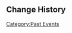 {{Event
|name              = Test Run - Zhongli, Xinyan, Razor, Chongyun
|image             = Test Run - Character Trial Event Zhongli-Xinyan-Razor-Chongyun.jpg
|type              = In-Game
|type2             = Test Run
|time_known        = yes
|time_start        = 2020-12-01 18:00:00
|time_end          = 2020-12-22 14:59:59
}}

{{Test Run
|character_5_1 = Zhongli
|rewards_5_1   = Primogem*20
|party_5_1     = Kaeya,Lisa
|character_4_1 = Xinyan
|rewards_4_1   = Adventurer's Experience*6
|party_4_1     = Kaeya,Lisa
|character_4_2 = Razor
|rewards_4_2   = Mystic Enhancement Ore*3
|party_4_2     = Xiangling
|character_4_3 = Chongyun
|rewards_4_3   = Mora*15&#44;000
|party_4_3     = Xiangling
|wish          = Gentry of Hermitage/2020-12-01
|orbs          = 0
}}

==Change History==
{{Change History|1.1}}
[[Category:Past Events]]